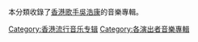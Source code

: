 本分類收錄了[[香港|香港]][[歌手|歌手]][[吳浩康|吳浩康]]的音樂專輯。
[[Category:香港流行音乐专辑|Category:香港流行音乐专辑]]
[[Category:各演出者音樂專輯|Category:各演出者音樂專輯]]